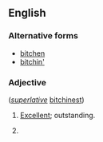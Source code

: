 ==English==

===Alternative forms===
*[[bitchen]]
*[[bitchin']]

===Adjective===
{{infl|en|adjective}} (''[[superlative]]'' [[bitchinest]])

# {{slang|surfing}} [[excellent|Excellent]]; outstanding.
# {{alternative spelling of|[[bitching]]}}